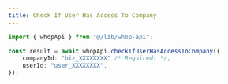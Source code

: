 ```yaml
---
title: Check If User Has Access To Company
---
```


```typescript
import { whopApi } from "@/lib/whop-api";

const result = await whopApi.checkIfUserHasAccessToCompany({
	companyId: "biz_XXXXXXXX" /* Required! */,
	userId: "user_XXXXXXXX",
});

```
